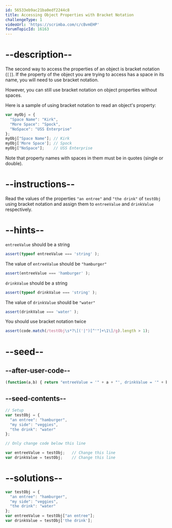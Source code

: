 ```yaml
---
id: 56533eb9ac21ba0edf2244c8
title: Accessing Object Properties with Bracket Notation
challengeType: 1
videoUrl: 'https://scrimba.com/c/cBvmEHP'
forumTopicId: 16163
---
```


# --description--

The second way to access the properties of an object is bracket notation (`[]`). If the property of the object you are trying to access has a space in its name, you will need to use bracket notation.

However, you can still use bracket notation on object properties without spaces.

Here is a sample of using bracket notation to read an object's property:

```js
var myObj = {
  "Space Name": "Kirk",
  "More Space": "Spock",
  "NoSpace": "USS Enterprise"
};
myObj["Space Name"]; // Kirk
myObj['More Space']; // Spock
myObj["NoSpace"];    // USS Enterprise
```

Note that property names with spaces in them must be in quotes (single or double).

# --instructions--

Read the values of the properties `"an entree"` and `"the drink"` of `testObj` using bracket notation and assign them to `entreeValue` and `drinkValue` respectively.

# --hints--

`entreeValue` should be a string

```js
assert(typeof entreeValue === 'string' );
```

The value of `entreeValue` should be `"hamburger"`

```js
assert(entreeValue === 'hamburger' );
```

`drinkValue` should be a string

```js
assert(typeof drinkValue === 'string' );
```

The value of `drinkValue` should be `"water"`

```js
assert(drinkValue === 'water' );
```

You should use bracket notation twice

```js
assert(code.match(/testObj\s*?\[('|")[^'"]+\1\]/g).length > 1);
```

# --seed--

## --after-user-code--

```js
(function(a,b) { return "entreeValue = '" + a + "', drinkValue = '" + b + "'"; })(entreeValue,drinkValue);
```

## --seed-contents--

```js
// Setup
var testObj = {
  "an entree": "hamburger",
  "my side": "veggies",
  "the drink": "water"
};

// Only change code below this line

var entreeValue = testObj;   // Change this line
var drinkValue = testObj;    // Change this line
```

# --solutions--

```js
var testObj = {
  "an entree": "hamburger",
  "my side": "veggies",
  "the drink": "water"
};
var entreeValue = testObj["an entree"];
var drinkValue = testObj['the drink'];
```
